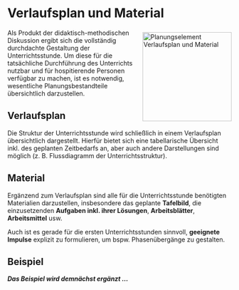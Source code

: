 # Verlaufsplan und Material

<img src="pictures/Unterrichtsplanung-Verlaufsplan.jpg" alt="Planungselement Verlaufsplan und Material" width="200" style="float:right; margin:5pt 0 0 5pt;"/> Als Produkt der didaktisch-methodischen Diskussion ergibt sich die vollständig durchdachte Gestaltung der Unterrichtsstunde. Um diese für die tatsächliche Durchführung des Unterrichts nutzbar und für hospitierende Personen verfügbar zu machen, ist es notwendig, wesentliche Planungsbestandteile übersichtlich darzustellen.

## Verlaufsplan

Die Struktur der Unterrichtsstunde wird schließlich in einem Verlaufsplan übersichtlich dargestellt. Hierfür bietet sich eine tabellarische Übersicht inkl. des geplanten Zeitbedarfs an, aber auch andere Darstellungen sind möglich (z. B. Flussdiagramm der Unterrichtsstruktur).


## Material

Ergänzend zum Verlaufsplan sind alle für die Unterrichtsstunde benötigten Materialien darzustellen, insbesondere das geplante **Tafelbild**, die einzusetzenden **Aufgaben inkl. ihrer Lösungen**, **Arbeitsblätter**, **Arbeitsmittel** usw. 

Auch ist es gerade für die ersten Unterrichtsstunden sinnvoll, **geeignete Impulse** explizit zu formulieren, um bspw. Phasenübergänge zu gestalten.

<div class="beispiel">
## Beispiel {#beispiel-verlaufsplan-und-material}

***Das Beispiel wird demnächst ergänzt …***

</div>

